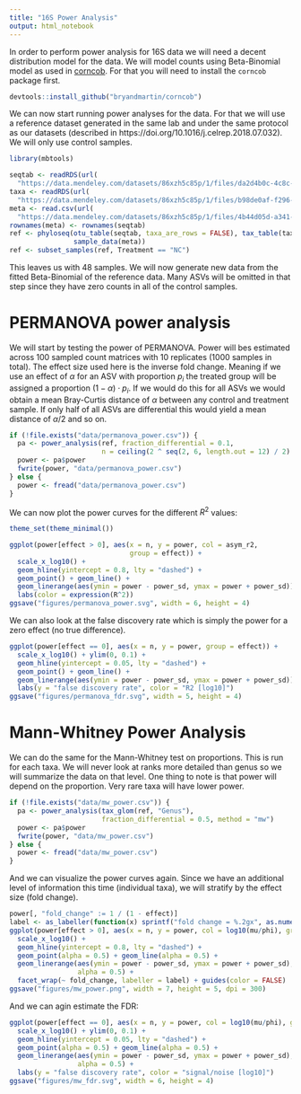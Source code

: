 ```yaml
---
title: "16S Power Analysis"
output: html_notebook
---
```


In order to perform power analysis for 16S data we will need a decent distribution model 
for the data. We will model counts using Beta-Binomial model as used in 
[corncob](https://arxiv.org/pdf/1902.02776.pdf). For that you will need to install the
`corncob` package first.

```r
devtools::install_github("bryandmartin/corncob")
```

We can now start running power analyses for the data. For that we will use a reference dataset
generated in the same lab and under the same protocol as our datasets (described in
https://doi.org/10.1016/j.celrep.2018.07.032). We will only use control samples.

```r
library(mbtools)

seqtab <- readRDS(url(
  "https://data.mendeley.com/datasets/86xzh5c85p/1/files/da2d4b0c-4c8c-4a73-bfa1-4eb43a24c7d5/seqtab_final.rds?dl=1"))
taxa <- readRDS(url(
  "https://data.mendeley.com/datasets/86xzh5c85p/1/files/b98de0af-f296-4c17-84b4-46397fe9e36d/tax_final.rds?dl=1"))
meta <- read.csv(url(
  "https://data.mendeley.com/datasets/86xzh5c85p/1/files/4b44d05d-a341-4c6d-8420-feeef4fbe4db/meta.csv?dl=1"))
rownames(meta) <- rownames(seqtab)
ref <- phyloseq(otu_table(seqtab, taxa_are_rows = FALSE), tax_table(taxa),
                sample_data(meta))
ref <- subset_samples(ref, Treatment == "NC")
```

This leaves us with 48 samples. We will now generate new data from the fitted
Beta-Binomial of the reference data. Many ASVs will be omitted in that step
since they have zero counts in all of the control samples.

# PERMANOVA power analysis

We will start by testing the power of PERMANOVA. Power will bes estimated across 100
sampled count matrices with 10 replicates (1000 samples in total). The effect size used
here is the inverse fold change. Meaning if we use an effect of $\alpha$ for an ASV with proportion
$p_i$ the treated group will be assigned a proportion $(1 - \alpha)\cdot p_i$. If we would do this
for all ASVs we would obtain a mean Bray-Curtis distance of $\alpha$ between any control and treatment
sample. If only half of all ASVs are differential this would yield a mean distance of $\alpha/2$ and
so on.

```r
if (!file.exists("data/permanova_power.csv")) {
  pa <- power_analysis(ref, fraction_differential = 0.1,
                       n = ceiling(2 ^ seq(2, 6, length.out = 12) / 2) * 2)
  power <- pa$power
  fwrite(power, "data/permanova_power.csv")
} else {
  power <- fread("data/permanova_power.csv")
}
```

We can now plot the power curves for the different $R^2$ values:

```r
theme_set(theme_minimal())

ggplot(power[effect > 0], aes(x = n, y = power, col = asym_r2, 
                              group = effect)) +
  scale_x_log10() + 
  geom_hline(yintercept = 0.8, lty = "dashed") + 
  geom_point() + geom_line() +
  geom_linerange(aes(ymin = power - power_sd, ymax = power + power_sd)) +
  labs(color = expression(R^2))
ggsave("figures/permanova_power.svg", width = 6, height = 4)
```

We can also look at the false discovery rate which is simply the power for a zero effect (no true difference).

```r
ggplot(power[effect == 0], aes(x = n, y = power, group = effect)) +
  scale_x_log10() + ylim(0, 0.1) +
  geom_hline(yintercept = 0.05, lty = "dashed") + 
  geom_point() + geom_line() +
  geom_linerange(aes(ymin = power - power_sd, ymax = power + power_sd)) +
  labs(y = "false discovery rate", color = "R2 [log10]")
ggsave("figures/permanova_fdr.svg", width = 5, height = 4)
```

# Mann-Whitney Power Analysis

We can do the same for the Mann-Whitney test on proportions. This is run for each taxa. We will never
look at ranks more detailed than genus so we will summarize the data on that level. One thing to note
is that power will depend on the proportion. Very rare taxa will have lower power.

```r
if (!file.exists("data/mw_power.csv")) {
  pa <- power_analysis(tax_glom(ref, "Genus"), 
                       fraction_differential = 0.5, method = "mw")
  power <- pa$power
  fwrite(power, "data/mw_power.csv")
} else {
  power <- fread("data/mw_power.csv")
}
```

And we can visualize the power curves again. Since we have an additional level of information
this time (individual taxa), we will stratify by the effect size (fold change).

```r
power[, "fold_change" := 1 / (1 - effect)]
label <- as_labeller(function(x) sprintf("fold change = %.2gx", as.numeric(x)))
ggplot(power[effect > 0], aes(x = n, y = power, col = log10(mu/phi), group = taxa)) +
  scale_x_log10() +
  geom_hline(yintercept = 0.8, lty = "dashed") + 
  geom_point(alpha = 0.5) + geom_line(alpha = 0.5) +
  geom_linerange(aes(ymin = power - power_sd, ymax = power + power_sd),
                 alpha = 0.5) +
  facet_wrap(~ fold_change, labeller = label) + guides(color = FALSE)
ggsave("figures/mw_power.png", width = 7, height = 5, dpi = 300)
```

And we can agin estimate the FDR:

```r
ggplot(power[effect == 0], aes(x = n, y = power, col = log10(mu/phi), group = taxa)) +
  scale_x_log10() + ylim(0, 0.1) +
  geom_hline(yintercept = 0.05, lty = "dashed") + 
  geom_point(alpha = 0.5) + geom_line(alpha = 0.5) +
  geom_linerange(aes(ymin = power - power_sd, ymax = power + power_sd),
                 alpha = 0.5) + 
  labs(y = "false discovery rate", color = "signal/noise [log10]")
ggsave("figures/mw_fdr.svg", width = 6, height = 4)
```